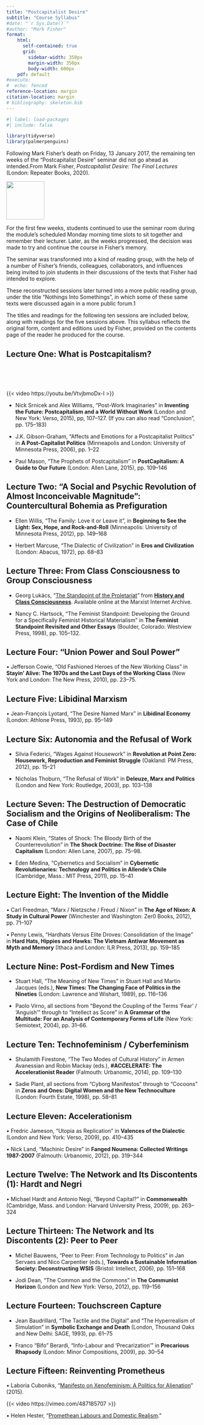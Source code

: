 ```yaml
---
title: "Postcapitalist Desire"
subtitle: "Course Syllabus"
#date: "`r Sys.Date()`"
#author: "Mark Fisher"
format:
    html: 
      self-contained: true
      grid: 
        sidebar-width: 350px
        margin-width: 350px
        body-width: 600px
    pdf: default
#execute: 
#  echo: fenced
reference-location: margin
citation-location: margin
# bibliography: skeleton.bib
---
```


```r
#| label: load-packages
#| include: false

library(tidyverse)
library(palmerpenguins)
```

Following Mark Fisher’s death on Friday, 13 January 2017, the remaining ten weeks of the “Postcapitalist Desire” seminar did not go ahead as intended.[From Mark Fisher, *Postcapitalist Desire: The Final Lectures* (London: Repeater Books, 2020).]{.aside}

::: {.column-margin}

[![](img/pd-cover.jpg){.lightbox width=100}](https://repeaterbooks.com/product/postcapitalist-desire-the-final-lectures/)

:::

For the first few weeks, students continued to use the seminar room during the module’s scheduled Monday morning time slots to sit together and remember their lecturer. Later, as the weeks progressed, the decision was made to try and continue the course in Fisher’s memory.

The seminar was transformed into a kind of reading group, with the help of a number of Fisher’s friends, colleagues, collaborators, and influences being invited to join students in their discussions of the texts that Fisher had intended to explore.

These reconstructed sessions later turned into a more public reading group, under the title “Nothings Into Somethings”, in which some of these same texts were discussed again in a more public forum.1

The titles and readings for the following ten sessions are included below, along with readings for the five sessions above. This syllabus reflects the original form, content and editions used by Fisher, provided on the contents page of the reader he produced for the course.

## Lecture One: What is Postcapitalism?

:::{.column-margin}
<br><br><br>

{{< video https://youtu.be/VtvjbmoDx-I >}}

:::

- Nick Srnicek and Alex Williams, “Post-Work Imaginaries” in **Inventing the Future: Postcapitalism and a World Without Work** (London and New York: Verso, 2015), pp, 107–127. (If you can also read “Conclusion”, pp. 175–183)

- J.K. Gibson-Graham, “Affects and Emotions for a Postcapitalist Politics” in **A Post-Capitalist Politics** (Minneapolis and London: University of Minnesota Press, 2006), pp. 1–22

- Paul Mason, “The Prophets of Postcapitalism” in **PostCapitalism: A Guide to Our Future** (London: Allen Lane, 2015), pp. 109–146

## Lecture Two: “A Social and Psychic Revolution of Almost Inconceivable Magnitude”: Countercultural Bohemia as Prefiguration

- Ellen Willis, “The Family: Love it or Leave it”, in **Beginning to See the Light: Sex, Hope, and Rock-and-Roll** (Minneapolis: University of Minnesota Press, 2012), pp. 149–168

- Herbert Marcuse, “The Dialectic of Civilization” in **Eros and Civilization** (London: Abacus, 1972), pp. 68–83

## Lecture Three: From Class Consciousness to Group Consciousness

- Georg Lukács, “[The Standpoint of the Proletariat](https://www.marxists.org/archive/lukacs/works/history/hcc07_1.htm)” from [**History and Class Consciousness**](https://www.marxists.org/archive/lukacs/works/history/). Available online at the Marxist Internet Archive.
   
- Nancy C. Hartsock, “The Feminist Standpoint: Developing the Ground for a Specifically Feminist Historical Materialism” in **The Feminist Standpoint Revisited and Other Essays** (Boulder, Colorado: Westview Press, 1998), pp. 105–132.

## Lecture Four: “Union Power and Soul Power”

• Jefferson Cowie, “Old Fashioned Heroes of the New Working Class” in **Stayin’ Alive: The 1970s and the Last Days of the Working Class** (New York and London: The New Press, 2010), pp. 23–75.

## Lecture Five: Libidinal Marxism

• Jean-François Lyotard, “The Desire Named Marx” in **Libidinal Economy** (London: Athlone Press, 1993), pp. 95–149

## Lecture Six: Autonomia and the Refusal of Work

- Silvia Federici, “Wages Against Housework” in **Revolution at Point Zero: Housework, Reproduction and Feminist Struggle** (Oakland: PM Press, 2012), pp. 15–21

- Nicholas Thoburn, “The Refusal of Work” in **Deleuze, Marx and Politics** (London and New York: Routledge, 2003), pp. 103–138

## Lecture Seven: The Destruction of Democratic Socialism and the Origins of Neoliberalism: The Case of Chile

- Naomi Klein, “States of Shock: The Bloody Birth of the Counterrevolution” in **The Shock Doctrine: The Rise of Disaster Capitalism** (London: Allen Lane, 2007), pp. 75–98.

- Eden Medina, “Cybernetics and Socialism” in **Cybernetic Revolutionaries: Technology and Politics in Allende’s Chile** (Cambridge, Mass.: MIT Press, 2011), pp. 15–41

## Lecture Eight: The Invention of the Middle

• Carl Freedman, “Marx / Nietzsche / Freud / Nixon” in **The Age of Nixon: A Study in Cultural Power** (Winchester and Washington: Zer0 Books, 2012), pp. 71–107

• Penny Lewis, “Hardhats Versus Elite Droves: Consolidation of the Image” in **Hard Hats, Hippies and Hawks: The Vietnam Antiwar Movement as Myth and Memory** (Ithaca and London: ILR Press, 2013), pp. 159–185

## Lecture Nine: Post-Fordism and New Times

- Stuart Hall, “The Meaning of New Times” in Stuart Hall and Martin Jacques (eds.), **New Times: The Changing Face of Politics in the Nineties** (London: Lawrence and Wishart, 1989), pp. 116–136

- Paolo Virno, all sections from “Beyond the Coupling of the Terms ‘Fear’ / ‘Anguish’” through to “Intellect as Score” in **A Grammar of the Multitude: For an Analysis of Contemporary Forms of Life** (New York: Semiotext, 2004), pp. 31–66.

## Lecture Ten: Technofeminism / Cyberfeminism

- Shulamith Firestone, “The Two Modes of Cultural History” in Armen Avanessian and Robin Mackay (eds.), **\#ACCELERATE: The Accelerationist Reader** (Falmouth: Urbanomic, 2014), pp. 109–130

- Sadie Plant, all sections from “Cyborg Manifestos” through to “Cocoons” in **Zeros and Ones: Digital Women and the New Technoculture** (London: Fourth Estate, 1998), pp. 58–81

## Lecture Eleven: Accelerationism

• Fredric Jameson, “Utopia as Replication” in **Valences of the Dialectic** (London and New York: Verso, 2009), pp. 410–435

• Nick Land, “Machinic Desire” in **Fanged Noumena: Collected Writings 1987-2007** (Falmouth: Urbanomic, 2012), pp. 319–344

## Lecture Twelve: The Network and Its Discontents (1): Hardt and Negri

• Michael Hardt and Antonio Negi, “Beyond Capital?” in **Commonwealth** (Cambridge, Mass. and London: Harvard University Press, 2009), pp. 263–324

## Lecture Thirteen: The Network and Its Discontents (2): Peer to Peer

- Michel Bauwens, “Peer to Peer: From Technology to Politics” in Jan Servaes and Nico Carpentier (eds.), **Towards a Sustainable Information Society: Deconstructing WSIS** (Bristol: Intellect, 2006), pp. 151–168

- Jodi Dean, “The Common and the Commons” in **The Communist Horizon** (London and New York: Verso, 2012), pp. 119–156

## Lecture Fourteen: Touchscreen Capture

- Jean Baudrillard, “The Tactile and the Digital” and “The Hyperrealism of Simulation” in **Symbolic Exchange and Death** (London, Thousand Oaks and New Delhi: SAGE, 1993), pp. 61–75

- Franco “Bifo” Berardi, “Info-Labour and ‘Precarization’” in **Precarious Rhapsody** (London: Minor Compositions, 2009), pp. 30–54

## Lecture Fifteen: Reinventing Prometheus

• Laboria Cuboniks, “[Manifesto on Xenofeminism: A Politics for Alienation](http://www.laboriacuboniks.net/#zero)” (2015).

:::{.column-margin}

{{< video https://vimeo.com/487185707 >}}

:::

• Helen Hester, “[Promethean Labours and Domestic Realism](https://www.academia.edu/11571359/Promethean_Labours_and_Dom estic_Realism).”